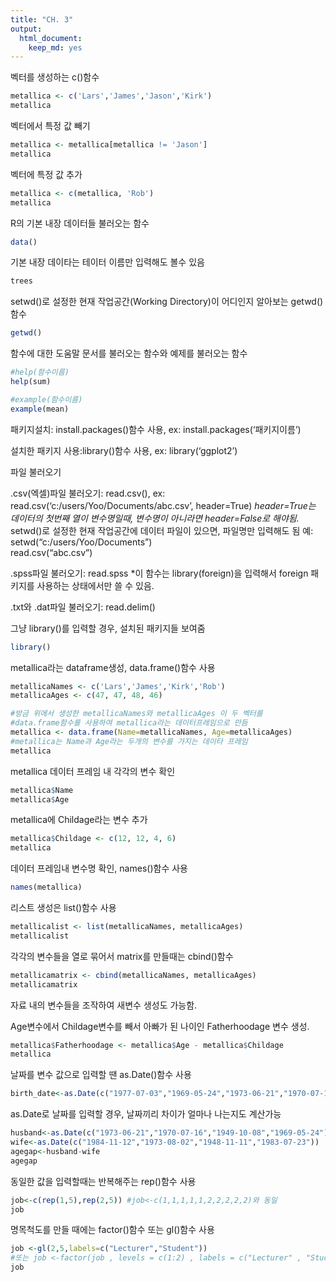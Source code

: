 ```yaml
---
title: "CH. 3"
output:
  html_document:
    keep_md: yes
---
```


벡터를 생성하는 c()함수

```r
metallica <- c('Lars','James','Jason','Kirk')
metallica
```

벡터에서 특정 값 빼기

```r
metallica <- metallica[metallica != 'Jason']
metallica
```

벡터에 특정 값 추가

```r
metallica <- c(metallica, 'Rob')
metallica
```

R의 기본 내장 데이터들 불러오는 함수

```r
data()
```

기본 내장 데이타는 테이터 이름만 입력해도 볼수 있음

```r
trees
```

setwd()로 설정한 현재 작업공간(Working Directory)이 어디인지 알아보는 getwd()함수

```r
getwd()
```

함수에 대한 도움말 문서를 불러오는 함수와 예제를 불러오는 함수

```r
#help(함수이름)
help(sum)

#example(함수이름)
example(mean)
```

패키지설치: install.packages()함수 사용, ex: install.packages('패키지이름')

설치한 패키지 사용:library()함수 사용,  ex: library('ggplot2')

파일 불러오기

.csv(엑셀)파일 불러오기: read.csv(),  ex: read.csv('c:/users/Yoo/Documents/abc.csv', header=True) 
*header=True는 데이터의 첫번째 열이 변수명일때, 변수명이 아니라면 header=False로 해야됨.
*setwd()로 설정한 현재 작업공간에 데이터 파일이 있으면, 파일명만 입력해도 됨
예: setwd("c:/users/Yoo/Documents")       
    read.csv("abc.csv")

.spss파일 불러오기: read.spss 
*이 함수는 library(foreign)을 입력해서 foreign 패키지를 사용하는 상태에서만 쓸 수 있음.

.txt와 .dat파일 불러오기: read.delim()


그냥 library()를 입력할 경우, 설치된 패키지들 보여줌

```r
library()
```

metallica라는 dataframe생성, data.frame()함수 사용 

```r
metallicaNames <- c('Lars','James','Kirk','Rob')
metallicaAges <- c(47, 47, 48, 46)

#방금 위에서 생성한 metallicaNames와 metallicaAges 이 두 벡터를
#data.frame함수를 사용하여 metallica라는 데이터프레임으로 만듬
metallica <- data.frame(Name=metallicaNames, Age=metallicaAges) 
#metallica는 Name과 Age라는 두개의 변수를 가지는 데이타 프레임
metallica
```

metallica 데이터 프레임 내 각각의 변수 확인

```r
metallica$Name
metallica$Age
```

metallica에 Childage라는 변수 추가

```r
metallica$Childage <- c(12, 12, 4, 6)
metallica
```

데이터 프레임내 변수명 확인, names()함수 사용

```r
names(metallica)
```

리스트 생성은 list()함수 사용 

```r
metallicalist <- list(metallicaNames, metallicaAges)
metallicalist
```

각각의 변수들을 열로 묶어서 matrix를 만들때는 cbind()함수

```r
metallicamatrix <- cbind(metallicaNames, metallicaAges)
metallicamatrix
```

자료 내의 변수들을 조작하여 새변수 생성도 가능함.

Age변수에서 Childage변수를 빼서 아빠가 된 나이인 Fatherhoodage 변수 생성.

```r
metallica$Fatherhoodage <- metallica$Age - metallica$Childage
metallica
```

날짜를 변수 값으로 입력할 땐 as.Date()함수 사용

```r
birth_date<-as.Date(c("1977-07-03","1969-05-24","1973-06-21","1970-07-16","1949-10-10","1983-11-05","1987-10-08","1989-09-16","1973-05-20","1984-11-12"))
```

as.Date로 날짜를 입력할 경우, 날짜끼리 차이가 얼마나 나는지도 계산가능

```r
husband<-as.Date(c("1973-06-21","1970-07-16","1949-10-08","1969-05-24"))
wife<-as.Date(c("1984-11-12","1973-08-02","1948-11-11","1983-07-23"))
agegap<-husband-wife
agegap
```

동일한 값을 입력할때는 반복해주는 rep()함수 사용

```r
job<-c(rep(1,5),rep(2,5)) #job<-c(1,1,1,1,1,2,2,2,2,2)와 동일
job
```

명목척도를 만들 때에는 factor()함수 또는 gl()함수 사용

```r
job <-gl(2,5,labels=c("Lecturer","Student"))
#또는 job <-factor(job , levels = c(1:2) , labels = c("Lecturer" , "Student"))
job
```

